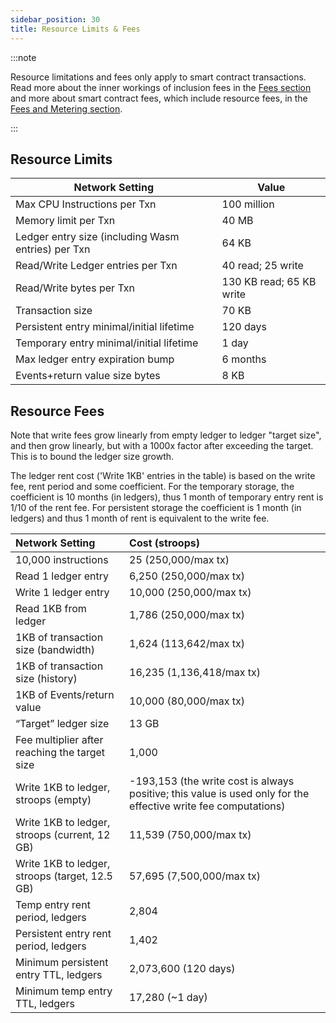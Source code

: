 ```yaml
---
sidebar_position: 30
title: Resource Limits & Fees
---
```


:::note

Resource limitations and fees only apply to smart contract transactions. Read more about the inner workings of inclusion fees in the [Fees section](../learn/encyclopedia/fees-surge-pricing-fee-strategies.mdx) and more about smart contract fees, which include resource fees, in the [Fees and Metering section](../learn/smart-contract-internals/fees-and-metering.mdx).

:::

## Resource Limits

| Network Setting | Value |
| --- | --- |
| Max CPU Instructions per Txn | 100 million |
| Memory limit per Txn | 40 MB |
| Ledger entry size (including Wasm entries) per Txn | 64 KB |
| Read/Write Ledger entries per Txn | 40 read; 25 write |
| Read/Write bytes per Txn | 130 KB read; 65 KB write |
| Transaction size | 70 KB |
| Persistent entry minimal/initial lifetime | 120 days |
| Temporary entry minimal/initial lifetime | 1 day |
| Max ledger entry expiration bump | 6 months |
| Events+return value size bytes | 8 KB |

## Resource Fees

Note that write fees grow linearly from empty ledger to ledger "target size", and then grow linearly, but with a 1000x factor after exceeding the target. This is to bound the ledger size growth.

The ledger rent cost ('Write 1KB' entries in the table) is based on the write fee, rent period and some coefficient. For the temporary storage, the coefficient is 10 months (in ledgers), thus 1 month of temporary entry rent is 1/10 of the rent fee. For persistent storage the coefficient is 1 month (in ledgers) and thus 1 month of rent is equivalent to the write fee.

| Network Setting | Cost (stroops) |
| :-- | :-- |
| 10,000 instructions | 25 (250,000/max tx) |
| Read 1 ledger entry | 6,250 (250,000/max tx) |
| Write 1 ledger entry | 10,000 (250,000/max tx) |
| Read 1KB from ledger | 1,786 (250,000/max tx) |
| 1KB of transaction size (bandwidth) | 1,624 (113,642/max tx) |
| 1KB of transaction size (history) | 16,235 (1,136,418/max tx) |
| 1KB of Events/return value | 10,000 (80,000/max tx) |
| “Target” ledger size | 13 GB |
| Fee multiplier after reaching the target size | 1,000 |
| Write 1KB to ledger, stroops (empty) | -193,153 (the write cost is always positive; this value is used only for the effective write fee computations) |
| Write 1KB to ledger, stroops (current, 12 GB) | 11,539 (750,000/max tx) |
| Write 1KB to ledger, stroops (target, 12.5 GB) | 57,695 (7,500,000/max tx) |
| Temp entry rent period, ledgers | 2,804 |
| Persistent entry rent period, ledgers | 1,402 |
| Minimum persistent entry TTL, ledgers | 2,073,600 (120 days) |
| Minimum temp entry TTL, ledgers | 17,280 (~1 day) |
